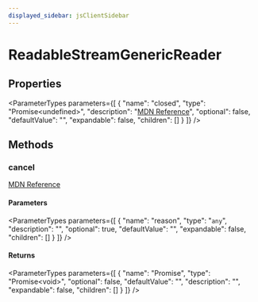 ```yaml
---
displayed_sidebar: jsClientSidebar
---
```



# ReadableStreamGenericReader

## Properties

<ParameterTypes parameters={[
  {
    "name": "closed",
    "type": "Promise&#60;undefined&#62;",
    "description": "[MDN Reference](https://developer.mozilla.org/docs/Web/API/ReadableStreamBYOBReader/closed)",
    "optional": false,
    "defaultValue": "",
    "expandable": false,
    "children": []
  }
]} />

## Methods

### cancel

[MDN Reference](https://developer.mozilla.org/docs/Web/API/ReadableStreamBYOBReader/cancel)

#### Parameters

<ParameterTypes parameters={[
  {
    "name": "reason",
    "type": "`any`",
    "description": "",
    "optional": true,
    "defaultValue": "",
    "expandable": false,
    "children": []
  }
]} />

#### Returns

<ParameterTypes parameters={[
  {
    "name": "Promise",
    "type": "Promise&#60;void&#62;",
    "optional": false,
    "defaultValue": "",
    "description": "",
    "expandable": false,
    "children": []
  }
]} />
